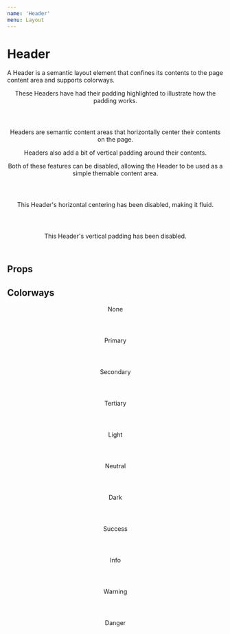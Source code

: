 ```yaml
---
name: 'Header'
menu: Layout
---
```




# Header

A Header is a semantic layout element that confines its contents to the page content area and supports colorways.

<FullscreenDemo variant="dark" of={Header} title="Header">
  <Header>
    <p style={{ marginTop: 0, color: 'white' }}>These Headers have had their padding highlighted to illustrate how the padding works.</p>
  </Header>
  <Header colorway="warning">
    <p>Headers are semantic content areas that horizontally center their contents on the page.</p>
    <p>Headers also add a bit of vertical padding around their contents.</p>
    <p>Both of these features can be disabled, allowing the Header to be used as a simple themable content area.</p>
  </Header>
  <Header colorway="danger" contained={false}>
    <p>This Header's horizontal centering has been disabled, making it fluid.</p>
  </Header>
  <Header colorway="info" padded={false}>
    <p>This Header's vertical padding has been disabled.</p>
  </Header>
</FullscreenDemo>

## Props

<Props of={Header} />

## Colorways

<Playground>
  <Header textAlign="center">None</Header>
  <Header textAlign="center" colorway="primary">Primary</Header>
  <Header textAlign="center" colorway="secondary">Secondary</Header>
  <Header textAlign="center" colorway="tertiary">Tertiary</Header>
  <Header textAlign="center" colorway="light">Light</Header>
  <Header textAlign="center" colorway="neutral">Neutral</Header>
  <Header textAlign="center" colorway="dark">Dark</Header>
  <Header textAlign="center" colorway="success">Success</Header>
  <Header textAlign="center" colorway="info">Info</Header>
  <Header textAlign="center" colorway="warning">Warning</Header>
  <Header textAlign="center" colorway="danger">Danger</Header>
</Playground>

